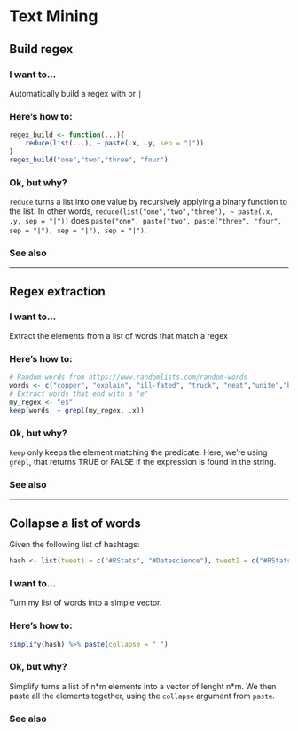 # Text Mining {#tm}

## Build regex 

### I want to...

Automatically build a regex with or `|`

### Here's how to: 

```r
regex_build <- function(...){
    reduce(list(...), ~ paste(.x, .y, sep = "|"))
}
regex_build("one","two","three", "four")
```

### Ok, but why?

`reduce` turns a list into one value by recursively applying a binary function to the list. In other words, `reduce(list("one","two","three"), ~ paste(.x, .y, sep = "|"))` does `paste("one", paste("two", paste("three", "four", sep = "|"), sep = "|"), sep = "|")`. 

### See also

---

## Regex extraction 

### I want to... 

Extract the elements from a list of words that match a regex

### Here's how to: 

```r
# Random words from https://www.randomlists.com/random-words
words <- c("copper", "explain", "ill-fated", "truck", "neat","unite","branch","educated","tenuous", "hum","decisive","notice")
# Extract words that end with a "e"
my_regex <- "e$"
keep(words, ~ grepl(my_regex, .x))
```

### Ok, but why? 

`keep` only keeps the element matching the predicate. Here, we're using `grepl`, that returns TRUE or FALSE if the expression is found in the string. 

### See also

---

## Collapse a list of words

Given the following list of hashtags: 

```r
hash <- list(tweet1 = c("#RStats", "#Datascience"), tweet2 = c("#RStats", "#BigData"))
```

### I want to... 

Turn my list of words into a simple vector.

### Here's how to: 

```r
simplify(hash) %>% paste(collapse = " ")
```

### Ok, but why? 

Simplify turns a list of n\*m elements into a vector of lenght n\*m. We then paste all the elements together, using the `collapse` argument from `paste`.

### See also


